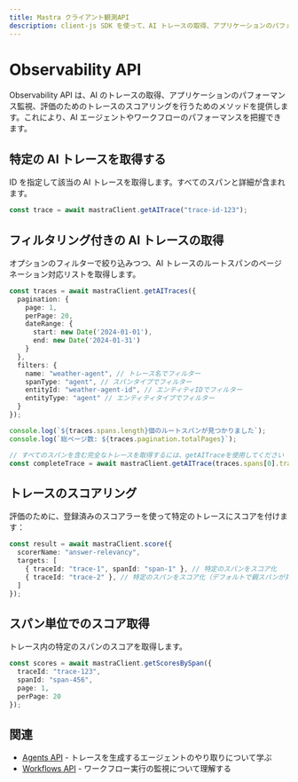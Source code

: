```yaml
---
title: Mastra クライアント観測API
description: client-js SDK を使って、AI トレースの取得、アプリケーションのパフォーマンス監視、トレースのスコアリングを行う方法を学びます。
---
```


# Observability API

Observability API は、AI のトレースの取得、アプリケーションのパフォーマンス監視、評価のためのトレースのスコアリングを行うためのメソッドを提供します。これにより、AI エージェントやワークフローのパフォーマンスを把握できます。

## 特定の AI トレースを取得する

ID を指定して該当の AI トレースを取得します。すべてのスパンと詳細が含まれます。

```typescript
const trace = await mastraClient.getAITrace("trace-id-123");
```


## フィルタリング付きの AI トレースの取得

オプションのフィルターで絞り込みつつ、AI トレースのルートスパンのページネーション対応リストを取得します。

```typescript
const traces = await mastraClient.getAITraces({
  pagination: {
    page: 1,
    perPage: 20,
    dateRange: {
      start: new Date('2024-01-01'),
      end: new Date('2024-01-31')
    }
  },
  filters: {
    name: "weather-agent", // トレース名でフィルター
    spanType: "agent", // スパンタイプでフィルター
    entityId: "weather-agent-id", // エンティティIDでフィルター
    entityType: "agent" // エンティティタイプでフィルター
  }
});

console.log(`${traces.spans.length}個のルートスパンが見つかりました`);
console.log(`総ページ数: ${traces.pagination.totalPages}`);

// すべてのスパンを含む完全なトレースを取得するには、getAITraceを使用してください
const completeTrace = await mastraClient.getAITrace(traces.spans[0].traceId);
```


## トレースのスコアリング

評価のために、登録済みのスコアラーを使って特定のトレースにスコアを付けます：

```typescript
const result = await mastraClient.score({
  scorerName: "answer-relevancy",
  targets: [
    { traceId: "trace-1", spanId: "span-1" }, // 特定のスパンをスコア化
    { traceId: "trace-2" }, // 特定のスパンをスコア化（デフォルトで親スパンが対象）
  ]
});
```


## スパン単位でのスコア取得

トレース内の特定のスパンのスコアを取得します。

```typescript
const scores = await mastraClient.getScoresBySpan({
  traceId: "trace-123",
  spanId: "span-456",
  page: 1,
  perPage: 20
});
```


## 関連

- [Agents API](./agents) - トレースを生成するエージェントのやり取りについて学ぶ
- [Workflows API](./workflows) - ワークフロー実行の監視について理解する  